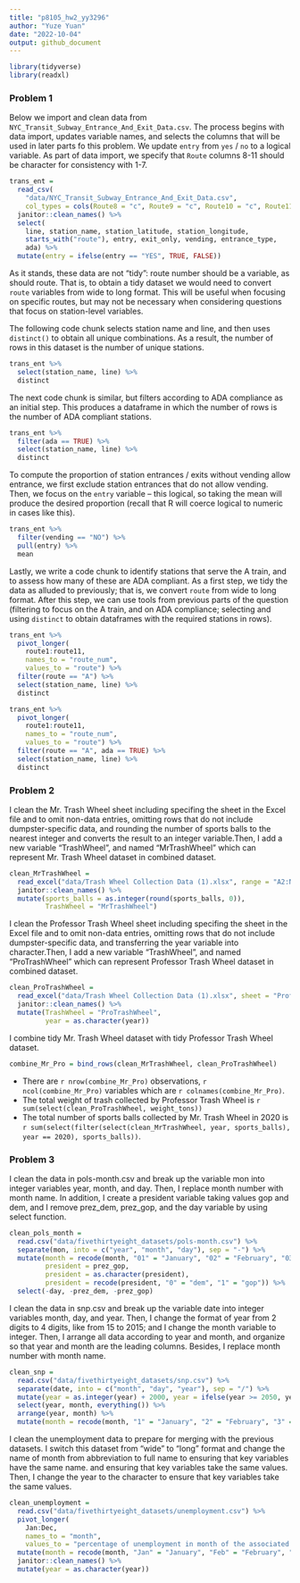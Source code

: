 ```yaml
---
title: "p8105_hw2_yy3296"
author: "Yuze Yuan"
date: "2022-10-04"
output: github_document
---
```


```r
library(tidyverse)
library(readxl)
```


### Problem 1

Below we import and clean data from `NYC_Transit_Subway_Entrance_And_Exit_Data.csv`. The process begins with data import, updates variable names, and selects the columns that will be used in later parts fo this problem. We update `entry` from `yes` / `no` to a logical variable. As part of data import, we specify that `Route` columns 8-11 should be character for consistency with 1-7.

```r
trans_ent = 
  read_csv(
    "data/NYC_Transit_Subway_Entrance_And_Exit_Data.csv",
    col_types = cols(Route8 = "c", Route9 = "c", Route10 = "c", Route11 = "c")) %>% 
  janitor::clean_names() %>% 
  select(
    line, station_name, station_latitude, station_longitude, 
    starts_with("route"), entry, exit_only, vending, entrance_type, 
    ada) %>% 
  mutate(entry = ifelse(entry == "YES", TRUE, FALSE))
```

As it stands, these data are not "tidy": route number should be a variable, as should route. That is, to obtain a tidy dataset we would need to convert `route` variables from wide to long format. This will be useful when focusing on specific routes, but may not be necessary when considering questions that focus on station-level variables. 

The following code chunk selects station name and line, and then uses `distinct()` to obtain all unique combinations. As a result, the number of rows in this dataset is the number of unique stations.

```r
trans_ent %>% 
  select(station_name, line) %>% 
  distinct
```

The next code chunk is similar, but filters according to ADA compliance as an initial step. This produces a dataframe in which the number of rows is the number of ADA compliant stations. 

```r
trans_ent %>% 
  filter(ada == TRUE) %>% 
  select(station_name, line) %>% 
  distinct
```

To compute the proportion of station entrances / exits without vending allow entrance, we first exclude station entrances that do not allow vending. Then, we focus on the `entry` variable -- this logical, so taking the mean will produce the desired proportion (recall that R will coerce logical to numeric in cases like this).

```r
trans_ent %>% 
  filter(vending == "NO") %>% 
  pull(entry) %>% 
  mean
```

Lastly, we write a code chunk to identify stations that serve the A train, and to assess how many of these are ADA compliant. As a first step, we tidy the data as alluded to previously; that is, we convert `route` from wide to long format. After this step, we can use tools from previous parts of the question (filtering to focus on the A train, and on ADA compliance; selecting and using `distinct` to obtain dataframes with the required stations in rows).

```r
trans_ent %>% 
  pivot_longer(
    route1:route11,
    names_to = "route_num",
    values_to = "route") %>% 
  filter(route == "A") %>% 
  select(station_name, line) %>% 
  distinct

trans_ent %>% 
  pivot_longer(
    route1:route11,
    names_to = "route_num",
    values_to = "route") %>% 
  filter(route == "A", ada == TRUE) %>% 
  select(station_name, line) %>% 
  distinct
```

### Problem 2

I clean the Mr. Trash Wheel sheet including specifing the sheet in the Excel file and to omit non-data entries, omitting rows that do not include dumpster-specific data, and rounding the number of sports balls to the nearest integer and converts the result to an integer variable.Then, I add a new variable "TrashWheel", and named "MrTrashWheel" which can represent Mr. Trash Wheel dataset in combined dataset. 

```r
clean_MrTrashWheel = 
  read_excel("data/Trash Wheel Collection Data (1).xlsx", range = "A2:N549") %>%
  janitor::clean_names() %>%
  mutate(sports_balls = as.integer(round(sports_balls, 0)),
         TrashWheel = "MrTrashWheel")
```

I clean the Professor Trash Wheel sheet including specifing the sheet in the Excel file and to omit non-data entries, omitting rows that do not include dumpster-specific data, and transferring the year variable into character.Then, I add a new variable "TrashWheel", and named "ProTrashWheel" which can represent Professor Trash Wheel dataset in combined dataset. 

```r
clean_ProTrashWheel = 
  read_excel("data/Trash Wheel Collection Data (1).xlsx", sheet = "Professor Trash Wheel", range = "A2:M96") %>%
  janitor::clean_names() %>%
  mutate(TrashWheel = "ProTrashWheel",
         year = as.character(year))
```

I combine tidy Mr. Trash Wheel dataset with tidy Professor Trash Wheel dataset. 

```r
combine_Mr_Pro = bind_rows(clean_MrTrashWheel, clean_ProTrashWheel)
```

* There are `r nrow(combine_Mr_Pro)` observations, `r ncol(combine_Mr_Pro)` variables which are `r colnames(combine_Mr_Pro)`. 
* The total weight of trash collected by Professor Trash Wheel is `r sum(select(clean_ProTrashWheel, weight_tons))`
* The total number of sports balls collected by Mr. Trash Wheel in 2020 is `r sum(select(filter(select(clean_MrTrashWheel, year, sports_balls), year == 2020), sports_balls))`.

### Problem 3

I clean the data in pols-month.csv and break up the variable mon into integer variables year, month, and day. Then, I replace month number with month name. In addition, I create a president variable taking values gop and dem, and I remove prez_dem, prez_gop, and the day variable by using select function.

```r
clean_pols_month = 
  read.csv("data/fivethirtyeight_datasets/pols-month.csv") %>%
  separate(mon, into = c("year", "month", "day"), sep = "-") %>%
  mutate(month = recode(month, "01" = "January", "02" = "February", "03" = "March", "04" = "April", "05" = "May", "06" = "June", "07" = "July", "08" = "August", "09" = "September", "10" = "October", "11" = "November", "12" = "December"), 
         president = prez_gop,
         president = as.character(president),
         president = recode(president, "0" = "dem", "1" = "gop")) %>%
  select(-day, -prez_dem, -prez_gop)
```

I clean the data in snp.csv and break up the variable date into integer variables month, day, and year. Then, I change the format of year from 2 digits to 4 digits, like from 15 to 2015; and I change the month variable to integer. Then, I arrange all data according to year and month, and organize so that year and month are the leading columns. Besides, I replace month number with month name.

```r
clean_snp = 
  read.csv("data/fivethirtyeight_datasets/snp.csv") %>%
  separate(date, into = c("month", "day", "year"), sep = "/") %>%
  mutate(year = as.integer(year) + 2000, year = ifelse(year >= 2050, year-100, year), month = as.integer(month)) %>%
  select(year, month, everything()) %>%
  arrange(year, month) %>%
  mutate(month = recode(month, "1" = "January", "2" = "February", "3" = "March", "4" = "April", "5" = "May", "6" = "June", "7" = "July", "8" = "August", "9" = "September", "10" = "October", "11" = "November", "12" = "December")) 

```

I clean the unemployment data to prepare for merging with the previous datasets. I switch this dataset from “wide” to “long” format and change the name of month from abbreviation to full name to ensuring that key variables have the same name. and ensuring that key variables take the same values. Then, I change the year to the character to ensure that key variables take the same values.

```r
clean_unemployment = 
  read.csv("data/fivethirtyeight_datasets/unemployment.csv") %>%
  pivot_longer(
    Jan:Dec,
    names_to = "month", 
    values_to = "percentage of unemployment in month of the associated year") %>%
  mutate(month = recode(month, "Jan" = "January", "Feb" = "February", "Mar" = "March", "Apr" = "April", "May" = "May", "Jun" = "June", "Jul" = "July", "Aug" = "August", "Sep" = "September", "Oct" = "October", "Nov" = "November", "Dec" = "December")) %>%
  janitor::clean_names() %>%
  mutate(year = as.character(year))
```